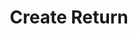 ---
title: "Create Return"
description: "Endpoint to create a return for an order."
openapi: 'POST /v1/orders/{request_id}/return'
--- 